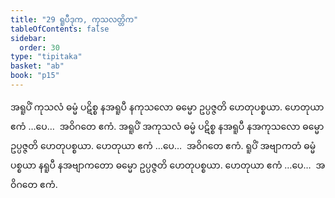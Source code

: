 ```yaml
---
title: "29 ရူပီဒုက, ကုသလတ္တိက"
tableOfContents: false
sidebar:
  order: 30
type: "tipitaka"
basket: "ab"
book: "p15"
---
```



<DynamicBreadcrumb />

<Division number="38" book="p15" e="ch" v="40" p="225">

<Paragraph number="109" book="p15">
အရူပိံ ကုသလံ ဓမ္မံ ပဋိစ္စ နအရူပီ နကုသလော ဓမ္မော ဥပ္ပဇ္ဇတိ ဟေတုပစ္စယာ. ဟေတုယာ ဧကံ …ပေ…  အဝိဂတေ ဧကံ.
</Paragraph>

<Paragraph number="110" book="p15">
အရူပိံ အကုသလံ ဓမ္မံ ပဋိစ္စ နအရူပီ နအကုသလော ဓမ္မော ဥပ္ပဇ္ဇတိ ဟေတုပစ္စယာ. ဟေတုယာ ဧကံ …ပေ…  အဝိဂတေ ဧကံ.
</Paragraph>

<Paragraph number="111" book="p15">
ရူပိံ အဗျာကတံ ဓမ္မံ ပစ္စယာ နရူပီ နအဗျာကတော ဓမ္မော ဥပ္ပဇ္ဇတိ ဟေတုပစ္စယာ. ဟေတုယာ ဧကံ …ပေ…  အဝိဂတေ ဧကံ.
</Paragraph>
</Division>